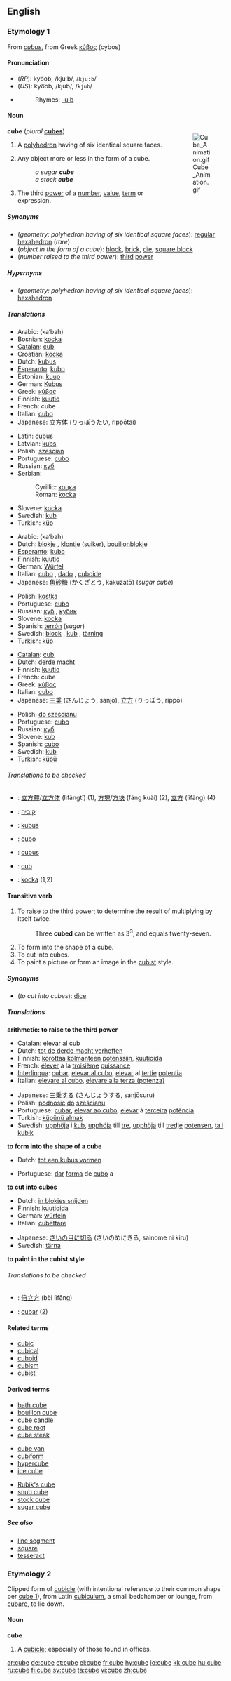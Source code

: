 {{wikipedia}}

==English==
===Etymology 1===
From {{L.}} ''[[cubus]]'', from Greek [[κύβος]] (cybos)

====Pronunciation====
*(''RP''): kyo͞ob, /kjuːb/, /<tt>kju:b</tt>/
*(''US''): kyo͞ob, /kjub/, /<tt>kjub</tt>/
*{{audio|en-us-cube.ogg|Audio (US)}}
*:Rhymes: [[Rhymes:English:-uːb|-uːb]]

====Noun====
<div style="float:right;;width:120px">
[[Image:Cube Animation.gif]]
</div>
'''cube''' (''plural'' '''[[cubes]]''')

#{{geometry}} A [[polyhedron]] having of six identical square faces.
#Any object more or less in the form of a cube.
#:''a sugar '''cube'''''
#:''a stock '''cube'''''
#{{mathematics}} The third [[power]] of a [[number]], [[value]], [[term]] or expression.
<!--#(''electronic gaming'') [[Nintendo GameCube]].-->

=====Synonyms=====
*(''geometry: polyhedron having of six identical square faces''): [[regular hexahedron]] (''rare'')
*(''object in the form of a cube''): [[block]], [[brick]], [[die]], [[square block]]
*(''number raised to the third power''): [[third]] [[power]]

=====Hypernyms=====
*(''geometry: polyhedron having of six identical square faces''): [[hexahedron]]

=====Translations=====
{{trans-top|geometry: polyhedron having of six identical square faces}}
*Arabic: {{ARchar|[[كعبة]]}} (ka‘bah) {{f}}
*Bosnian: [[kocka#Bosnian|kocka]] {{f}}
*[[Catalan]]: [[cub]] {{m}}
*Croatian: [[kocka#Croatian|kocka]] {{f}}
*Dutch: [[kubus]] {{m}}
*[[Esperanto]]: [[kubo]]
*Estonian: [[kuup]]
*German: [[Kubus]] {{m}}
*Greek: [[κύβος]] {{m}}
*Finnish: [[kuutio]]
*French: cube {{m}}
*Italian: [[cubo]] {{m}}
*Japanese: [[立方体]] (りっぽうたい, rippōtai)
{{trans-mid}}
*Latin: [[cubus]] {{m}}
*Latvian: [[kubs]] {{m}}
*Polish: [[sześcian]] {{m}}
*Portuguese: [[cubo]] {{m}}
*Russian: [[куб]] {{m}}
*Serbian:
*:Cyrillic: [[коцка#Serbian|коцка]] {{f}}
*:Roman: [[kocka#Serbian|kocka]] {{f}}
*Slovene: [[kocka]] {{f}}
*Swedish: [[kub]] {{c}}
*Turkish: [[küp]]
{{trans-bottom}}

{{trans-top|object more or less in the form of a cube}}
*Arabic: {{ARchar|[[كعبة]]}} (ka‘bah) {{f}}
*Dutch: [[blokje]] {{n}}, [[klontje]] {{n}} (suiker), [[bouillon]][[blokje]] {{n}}
*[[Esperanto]]: [[kubo]]
*Finnish: [[kuutio]]
*German: [[Würfel]] {{m}}
*Italian: [[cubo]] {{m}}, [[dado]] {{m}}, [[cuboide]] {{m}}
*Japanese: [[角]][[砂糖]] (かくざとう, kakuzatō) (''sugar cube'')
{{trans-mid}}
*Polish: [[kostka]] {{f}}
*Portuguese: [[cubo]] {{m}}
*Russian: [[куб]] {{m}}, [[кубик]] {{m}}
*Slovene: [[kocka]] {{f}}
*Spanish: [[terrón]] {{m}} (''sugar'')
*Swedish: [[block]] {{n}}, [[kub]] {{c}}, [[tärning]] {{c}}
*Turkish: [[küp]]
{{trans-bottom}}

{{trans-top|arithmetic: number raised to the third power}}
*[[Catalan]]: [[cub]], {{m}}
*Dutch: [[derde macht]]
*Finnish: [[kuutio]]
*French: cube {{m}}
*Greek: [[κύβος]] {{m}}
*Italian: [[cubo]] {{m}}
*Japanese: [[三乗]] (さんじょう, sanjō), [[立方]] (りっぽう, rippō)
{{trans-mid}}
*Polish: [[do sześcianu]]
*Portuguese: [[cubo]] {{m}}
*Russian: [[куб]] {{m}}
*Slovene: [[kub]] {{m}}
*Spanish: [[cubo]]
*Swedish: [[kub]] {{c}}
*Turkish: [[küpü]] 
{{trans-bottom}}

======Translations to be checked======
<!--Remove this section once all of the translations below have been moved into the tables above.-->
{{checktrans}}
{{top}}
*{{ttbc|Chinese}}: [[立方體]]/[[立方体]] (lìfāngtǐ) (1), [[方塊]]/[[方块]] (fāng kuài) (2), [[立方]] (lìfāng) (4)
*{{ttbc|Hebrew}}: [[קוביה]] {{f}}
*{{ttbc|Indonesian}}: [[kubus]]
*{{ttbc|Interlingua}}: [[cubo]]
{{mid}}
*{{ttbc|Latin}}: [[cubus]]
*{{ttbc|Romanian}}: [[cub]] {{n}}
*{{ttbc|Slovak}}: [[kocka]] {{f}} (1,2)
{{bottom}}

====Transitive verb====
{{en-verb|cub|ing}}

#{{arithmetic}} To raise to the third power; to determine the result of multiplying by itself twice.
#:Three '''cubed''' can be written as 3<sup>3</sup>, and equals twenty-seven.
#To form into the shape of a cube.<!--disputed-->
#To cut into cubes.
#To paint a picture or form an image in the [[cubist]] style.<!--disputed-->
<!--Proper noun?: #(''electronic game'') To port to or [[enhance-remake]] for Nintendo GameCube.-->

=====Synonyms=====
*(''to cut into cubes''): [[dice]]

=====Translations=====

'''arithmetic: to raise to the third power'''
{{top}}
*Catalan: elevar al cub
*Dutch: [[tot de derde macht verheffen]]
*Finnish: [[korottaa kolmanteen potenssiin]], [[kuutioida]]
*French: [[élever]] à la [[troisième]] [[puissance]]
*[[Interlingua]]: [[cubar]], [[elevar al cubo]], [[elevar]] al [[tertie]] [[potentia]]
*Italian: [[elevare al cubo]], [[elevare alla terza (potenza)]]
{{mid}}
*Japanese: [[三乗]]する (さんじょうする, sanjōsuru)
*Polish: [[podnosić]] [[do]] [[sześcian]]u
*Portuguese: [[cubar]], [[elevar ao cubo]], [[elevar]] à [[terceira]] [[potência]]
*Turkish: [[küpünü almak]]
*Swedish: [[upphöja]] i [[kub]], [[upphöja]] till [[tre]], [[upphöja]] till [[tredje]] [[potensen]], [[ta i kubik]]
{{bottom}}

'''to form into the shape of a cube'''
{{top}}
*Dutch: [[tot een kubus vormen]]
{{mid}}
*Portuguese: [[dar#Portuguese|dar]] [[forma#Portuguese|forma]] de [[cubo#Portuguese|cubo]] a
{{bottom}}

'''to cut into cubes'''
{{top}}
*Dutch: [[in blokjes snijden]]
*Finnish: [[kuutioida]]
*German: [[würfeln]]
*Italian: [[cubettare]]
{{mid}}
*Japanese: [[さいの目に切る]] (さいのめにきる, sainome ni kiru)
*Swedish: [[tärna]]
{{bottom}}

'''to paint in the cubist style'''
{{top}}
{{mid}}
{{bottom}}

======Translations to be checked======
<!--Remove this section once all of the translations below have been moved into the tables above.-->
{{checktrans}}

*{{ttbc|Chinese}}: [[倍立方]] (bèi lìfāng)
*{{ttbc|Interlingua}}: [[cubar]] (2)

====Related terms====
*[[cubic]]<!--adjective and noun-->
*[[cubical]]<!--adjective-->
*[[cuboid]]
*[[cubism]]
*[[cubist]]

====Derived terms====
{{top3}}
*[[bath cube]]
*[[bouillon cube]]
*[[cube candle]]
*[[cube root]]
*[[cube steak]]
{{mid3}}
*[[cube van]]
*[[cubiform]]
*[[hypercube]]
*[[ice cube]]
{{mid3}}
*[[Rubik's cube]]
*[[snub cube]]
*[[stock cube]]
*[[sugar cube]]
{{bottom}}

=====See also=====
*[[line segment]]
*[[square]]
*[[tesseract]]

=== Etymology 2 ===
Clipped form of [[cubicle]] (with intentional reference to their common shape per [[#Etymology 1|cube 1]]), from Latin [[cubiculum]], a small bedchamber or lounge, from [[cubo|cubare]], to lie down.

==== Noun ====
'''cube'''
# A [[cubicle]]; especially of those found in offices.

[[ar:cube]]
[[de:cube]]
[[et:cube]]
[[el:cube]]
[[fr:cube]]
[[hy:cube]]
[[io:cube]]
[[kk:cube]]
[[hu:cube]]
[[ru:cube]]
[[fi:cube]]
[[sv:cube]]
[[ta:cube]]
[[vi:cube]]
[[zh:cube]]